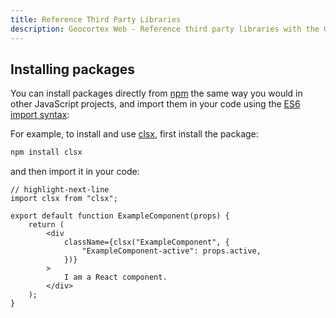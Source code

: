 ```yaml
---
title: Reference Third Party Libraries
description: Geocortex Web - Reference third party libraries with the Geocortex Web SDK
---
```


## Installing packages

You can install packages directly from [npm](https://www.npmjs.com/) the same way you would in other JavaScript projects, and import them in your code using the [ES6 import syntax](https://developer.mozilla.org/en-US/docs/Web/JavaScript/Reference/Statements/import):

For example, to install and use [clsx](https://github.com/lukeed/clsx), first install the package:

```sh
npm install clsx
```

and then import it in your code:

```tsx
// highlight-next-line
import clsx from "clsx";

export default function ExampleComponent(props) {
    return (
        <div
            className={clsx("ExampleComponent", {
                "ExampleComponent-active": props.active,
            })}
        >
            I am a React component.
        </div>
    );
}
```
